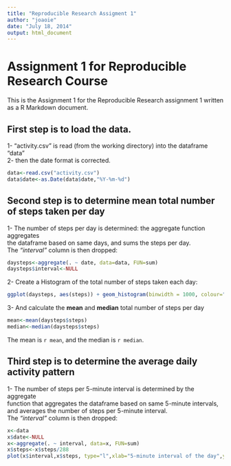 ```yaml
---
title: "Reproducible Research Assigment 1"
author: "joaoie"
date: "July 18, 2014"
output: html_document
---
```

#  
# Assignment 1 for Reproducible Research Course  

This is the Assignment 1 for the Reproducible Research assignment 1 written as a R Markdown document.


## First step is to load the data.

1- "activity.csv" is read (from the working directory) into the dataframe "data"  
2- then the date format is corrected.  

```r
data<-read.csv("activity.csv")
data$date<-as.Date(data$date,"%Y-%m-%d")
```

## Second step is to determine mean total number of steps taken per day

1- The number of steps per day is determined: the aggregate function aggregates  
the dataframe based on same days, and sums the steps per day.  
The *"interval"* column is then dropped:  

```r
daysteps<-aggregate(. ~ date, data=data, FUN=sum)
daysteps$interval<-NULL
```

2- Create a Histogram of the total number of steps taken each day:  
 

```r
ggplot(daysteps, aes(steps)) + geom_histogram(binwidth = 1000, colour="white")
```

3- And calculate the **mean** and **median** total number of steps per day   

```r
mean<-mean(daysteps$steps)
median<-median(daysteps$steps)
```
The mean is `r mean`, and the median is `r median`.  

## Third step is to determine the average daily activity pattern  

1- The number of steps per 5-minute interval is determined by the aggregate  
function that aggregates the dataframe based on same 5-minute intervals,  
and averages the number of steps per 5-minute interval.   
The *"interval"* column is then dropped:

```r
x<-data
x$date<-NULL
x<-aggregate(. ~ interval, data=x, FUN=sum)
x$steps<-x$steps/288
plot(x$interval,x$steps, type="l",xlab="5-minute interval of the day",ylab="Average Steps")
```